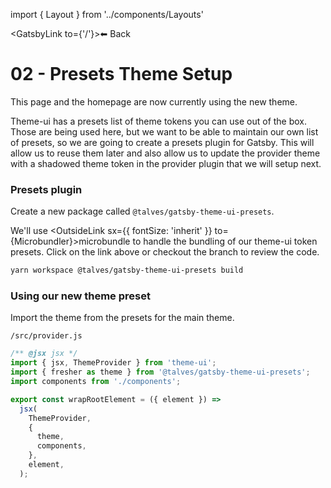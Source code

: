 ﻿import { Layout } from '../components/Layouts'



<GatsbyLink to={'/'}>⬅ Back</GatsbyLink>

# <OutsideLink to={Link02}>02 - Presets Theme Setup</OutsideLink>

This page and the homepage are now currently using the new theme.

Theme-ui has a presets list of theme tokens you can use out of the box. Those are being used here, but we want to be able to maintain our own list of presets, so we are going to create a presets plugin for Gatsby. This will allow us to reuse them later and also allow us to update the provider theme with a shadowed theme token in the provider plugin that we will setup next.

### Presets plugin

Create a new package called `@talves/gatsby-theme-ui-presets`.

We'll use <OutsideLink sx={{ fontSize: 'inherit' }} to={Microbundler}>microbundle</OutsideLink> to handle the bundling of our theme-ui token presets. Click on the link above or checkout the branch to review the code.

```sh
yarn workspace @talves/gatsby-theme-ui-presets build
```



### Using our new theme preset

Import the theme from the presets for the main theme.

`/src/provider.js`
```js
/** @jsx jsx */
import { jsx, ThemeProvider } from 'theme-ui';
import { fresher as theme } from '@talves/gatsby-theme-ui-presets';
import components from './components';

export const wrapRootElement = ({ element }) =>
  jsx(
    ThemeProvider,
    {
      theme,
      components,
    },
    element,
  );
```
